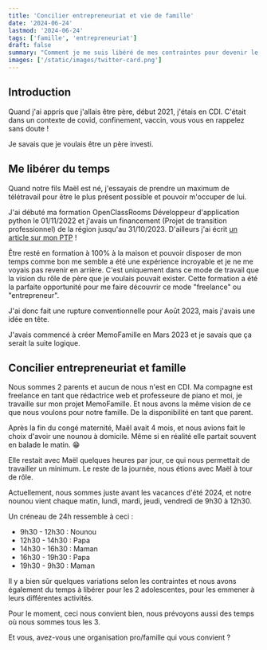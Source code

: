 ```yaml
---
title: 'Concilier entrepreneuriat et vie de famille'
date: '2024-06-24'
lastmod: '2024-06-24'
tags: ['famille', 'entrepreneuriat']
draft: false
summary: "Comment je me suis libéré de mes contraintes pour devenir le père que je voulais être."
images: ['/static/images/twitter-card.png']
---
```


## Introduction

Quand j'ai appris que j'allais être père, début 2021, j'étais en CDI.
C'était dans un contexte de covid, confinement, vaccin, vous vous en rappelez sans doute !

Je savais que je voulais être un père investi. 

<TOCInline toc={props.toc} exclude="Introduction" />

## Me libérer du temps


Quand notre fils Maël est né, j'essayais de prendre un maximum de télétravail pour être le plus présent possible et pouvoir m'occuper de lui.

J'ai débuté ma formation OpenClassRooms Développeur d'application python le 01/11/2022 et j'avais un financement (Projet de transition professionnel) de la région jusqu'au 31/10/2023. D'ailleurs j'ai écrit [un article sur mon PTP](/blog/ptp-reconversion-professionnelle) !

Être resté en formation à 100% à la maison et pouvoir disposer de mon temps comme bon me semble a été une expérience incroyable et je ne me voyais pas revenir en arrière. C'est uniquement dans ce mode de travail que la vision du rôle de père que je voulais pouvait exister.
Cette formation a été la parfaite opportunité pour me faire découvrir ce mode "freelance" ou "entrepreneur".

J'ai donc fait une rupture conventionnelle pour Août 2023, mais j'avais une idée en tête.

J'avais commencé à créer MemoFamille en Mars 2023 et je savais que ça serait la suite logique.

## Concilier entrepreneuriat et famille

Nous sommes 2 parents et aucun de nous n'est en CDI. Ma compagne est freelance en tant que rédactrice web et professeure de piano et moi, je travaille sur mon projet MemoFamille. Et nous avons la même vision de ce que nous voulons pour notre famille. De la disponibilité en tant que parent.

Après la fin du congé maternité, Maël avait 4 mois, et nous avions fait le choix d'avoir une nounou à domicile. Même si en réalité elle partait souvent en balade le matin. 😁

Elle restait avec Maël quelques heures par jour, ce qui nous permettait de travailler un minimum. Le reste de la journée, nous étions avec Maël à tour de rôle.

Actuellement, nous sommes juste avant les vacances d'été 2024, et notre nounou vient chaque matin, lundi, mardi, jeudi, vendredi de 9h30 à 12h30.

Un créneau de 24h ressemble à ceci :

- 9h30 - 12h30 : Nounou
- 12h30 - 14h30 : Papa
- 14h30 - 16h30 : Maman
- 16h30 - 19h30 : Papa
- 19h30 - 9h30 : Maman

Il y a bien sûr quelques variations selon les contraintes et nous avons également du temps à libérer pour les 2 adolescentes, pour les emmener à leurs différentes activités.

Pour le moment, ceci nous convient bien, nous prévoyons aussi des temps où nous sommes tous les 3.

Et vous, avez-vous une organisation pro/famille qui vous convient ?
